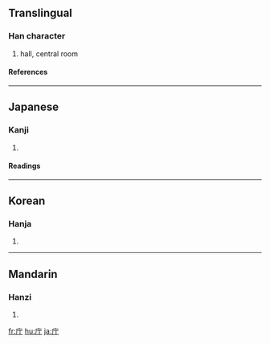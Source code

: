 {{see|廳}}

==Translingual==
===Han character===
{{Han char|rn=53|rad=广|as=02|sn=5|four=|canj=戈一弓 (IMN)}}
# hall, central room
====References====
{{Han ref|kx=0343.070|dkj=09223|dj=0652.160|hdz=20872.070|uh=5E81|ud=24193}}
----
==Japanese==
===Kanji===
{{ja-kanji|grade=6|rs=广02}}
# {{defn|Japanese}} 
====Readings====
{{ja-readings|on=[[ちょう]] (chō), [[てい]] (tei)|kun=[[やくしょ]] (yakusho)}}
----
==Korean==
===Hanja===
{{ko-hanja|hangeul=청|rv=cheong|mr=ch'ŏng}}
# {{defn|Korean}}
----
==Mandarin==
===Hanzi===
{{cmn-hanzi|pin=[[tīng]] (ting1)|wg=t'ing<sup>1</sup>}}
# {{defn|Mandarin}}

[[fr:庁]]
[[hu:庁]]
[[ja:庁]]